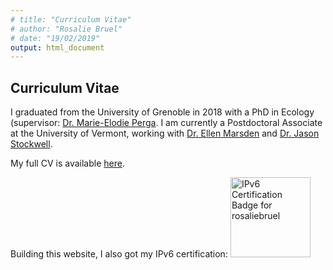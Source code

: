 ```yaml
---
# title: "Curriculum Vitae"
# author: "Rosalie Bruel"
# date: "19/02/2019"
output: html_document
---
```


<!-- Global site tag (gtag.js) - Google Analytics -->
<script async src="https://www.googletagmanager.com/gtag/js?id=UA-134870808-1"></script>
<script>
  window.dataLayer = window.dataLayer || [];
  function gtag(){dataLayer.push(arguments);}
  gtag('js', new Date());

  gtag('config', 'UA-134870808-1');
</script>

\n
<h2>Curriculum Vitae</h2>

I graduated from the University of Grenoble in 2018 with a PhD in Ecology (supervisor: <a href="http://wp.unil.ch/lakes/marie-elodie-perga/" target="_blank">Dr. Marie-Elodie Perga</a>. I am currently a Postdoctoral Associate at the University of Vermont, working with <a href="https://www.uvm.edu/rsenr/profiles/ellen_marsden" target="_blank">Dr. Ellen Marsden</a> and <a href="http://stockwelllaboratory.com" target="_blank">Dr. Jason Stockwell</a>.

My full CV is available <a href="files/CV_Rosalie_Bruel.pdf" target="_blank">here</a>.

Building this website, I also got my IPv6 certification:
<img src="//ipv6.he.net/certification/create_badge.php?pass_name=rosaliebruel&amp;badge=1" style="border: 0; width: 128px; height: 128px" alt="IPv6 Certification Badge for rosaliebruel"></img>